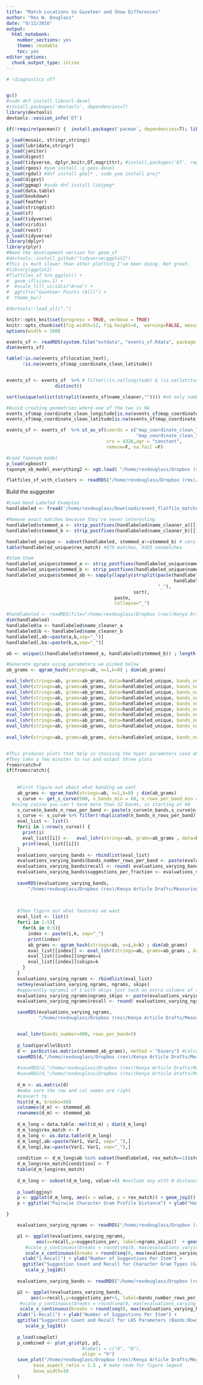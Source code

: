 ```yaml
---
title: "Match Locations to Gazeteer and Show Differences"
author: "Rex W. Douglass"
date: "9/12/2016"
output:
  html_notebook:
    number_sections: yes
    theme: readable
    toc: yes
editor_options: 
  chunk_output_type: inline
---
```



```r
# !diagnostics off


gc()
#sudo dnf install libcurl-devel
#install.packages('devtools', dependencies=T)
library(devtools)
devtools::session_info('DT')

if(!require(pacman)) {  install.packages('pacman', dependencies=T); library(pacman)  }

p_load(mosaic, stringr,stringi)
p_load(lubridate,stringr)
p_load(janitor)
p_load(digest)
p_load(tidyverse, dplyr,knitr,DT,magrittr); #install.packages('DT', repos = 'http://cran.rstudio.com')
p_load(rgeos) #yum install -y geos-devel
p_load(rgdal) #dnf install gdal* , sudo yum install proj*
p_load(digest)
p_load(ggmap) #sudo dnf install libjpeg*
p_load(data.table)
p_load(bookdown)
p_load(feather)
p_load(stringdist)
p_load(sf)
p_load(tidyverse)
p_load(viridis)
p_load(rvest)
p_load(tidyverse)
library(dplyr)
library(plyr)
#Need the development version for geom_sf
#devtools::install_github("tidyverse/ggplot2")
#This is much slower than other plotting I've been doing. Not great.
#library(ggplot2)
#flatfiles_sf %>% ggplot() +
#  geom_sf(size=.1) +
#  #scale_fill_viridis("Area") +
#  ggtitle("Gazeteer Points (All)") +
#  theme_bw()

#devtools::load_all(".")

knitr::opts_knit$set(progress = TRUE, verbose = TRUE)
knitr::opts_chunk$set(fig.width=12, fig.height=8,  warning=FALSE, message=FALSE, cache=TRUE)
options(width = 160)

```


```r

events_sf <- readRDS(system.file("extdata", "events_sf.Rdata", package = "MeasuringLandscapeCivilWar"))  #create a hash id to referec
dim(events_sf)

table(!is.na(events_sf$location_text),
      !is.na(events_sf$map_coordinate_clean_latitude))


events_sf <- events_sf  %>% # filter(!is.na(longitude) & !is.na(latitude))  %>%
                  distinct() 

sort(unique(unlist(strsplit(events_sf$name_cleaner,"")))) #ok only number and lowercase letters from now on

#Avoid creating geometries where one of the two is NA
events_sf$map_coordinate_clean_longitude[is.na(events_sf$map_coordinate_clean_latitude)] <- NA
events_sf$map_coordinate_clean_latitude[is.na(events_sf$map_coordinate_clean_longitude)] <- NA

events_sf <- events_sf  %>% st_as_sf(coords = c("map_coordinate_clean_longitude",
                                                "map_coordinate_clean_latitude"), 
                                     crs = 4326,agr = "constant",
                                     remove=F, na.fail =F)

```





```r

#Load toponym model
p_load(xgboost)
toponym_xb_model_everything2 <- xgb.load( "/home/rexdouglass/Dropbox (rex)/Kenya Article Drafts/MeasuringLandscapeCivilWar/inst/extdata/toponym_xb_onlystring.bin")

flatfiles_sf_with_clusters <- readRDS("/home/rexdouglass/Dropbox (rex)/Kenya Article Drafts/MeasuringLandscapeCivilWar/inst/extdata/flatfiles_sf_with_clusters.Rds")

```


Build the suggester

```r

#Load Hand Labeled Examples
handlabeled <- fread('/home/rexdouglass/Downloads/event_flatfile_matches_for_hand_labeling - event_flatfile_matches_for_hand_labeling.csv', data.table=T) 

#Remove exact matches because they're never interesting
handlabeled$stemmed_a <- strip_postfixes(handlabeled$name_cleaner_a)[[1]]
handlabeled$stemmed_b <- strip_postfixes(handlabeled$name_cleaner_b)[[1]]

handlabeled_unique <- subset(handlabeled, stemmed_a!=stemmed_b) # very important we're dropping any with identical stems for evaluation
table(handlabeled_unique$rex_match) #879 matches, 9455 nonmatches

#Stem them
handlabeled_unique$stemmed_a <- strip_postfixes(handlabeled_unique$name_cleaner_a)[[1]]
handlabeled_unique$stemmed_b <- strip_postfixes(handlabeled_unique$name_cleaner_b)[[1]]
handlabeled_unique$stemmed_ab <- sapply(lapply(strsplit(paste(handlabeled_unique$stemmed_a,
                                                              handlabeled_unique$stemmed_b, sep="_"),
                                                        "_"),
                                               sort),
                                        paste,
                                        collapse="_")

#handlabeled <- readRDS(file="/home/rexdouglass/Dropbox (rex)/Kenya Article Drafts/MeasuringLandscapeCivilWar/inst/extdata/temp_everything.Rds")[[1]]
dim(handlabeled)
handlabeled$a <- handlabeled$name_cleaner_a
handlabeled$b <- handlabeled$name_cleaner_b
handlabeled[,ab:=paste(a,b,sep="_")]
handlabeled[,ba:=paste(b,a,sep="_")]

ab <- unique(c(handlabeled$stemmed_a, handlabeled$stemmed_b)) ; length(ab)

#Generate qgrams using parameters we picked below
ab_grams <- qgram_hash(strings=ab, n=1,k=0) ; dim(ab_grams)

eval_lshr(strings=ab, grams=ab_grams, data=handlabeled_unique, bands_number=100, rows_per_band=4)
eval_lshr(strings=ab, grams=ab_grams, data=handlabeled_unique, bands_number=100, rows_per_band=2)
eval_lshr(strings=ab, grams=ab_grams, data=handlabeled_unique, bands_number=80, rows_per_band=2)
eval_lshr(strings=ab, grams=ab_grams, data=handlabeled_unique, bands_number=40, rows_per_band=2)
eval_lshr(strings=ab, grams=ab_grams, data=handlabeled_unique, bands_number=32, rows_per_band=16)
eval_lshr(strings=ab, grams=ab_grams, data=handlabeled_unique, bands_number=64, rows_per_band=16)
eval_lshr(strings=ab, grams=ab_grams, data=handlabeled_unique, bands_number=128, rows_per_band=16)
eval_lshr(strings=ab, grams=ab_grams, data=handlabeled_unique, bands_number=512, rows_per_band=16)
eval_lshr(strings=ab, grams=ab_grams, data=handlabeled_unique, bands_number=512, rows_per_band=16) #1080 and 39 at 6.8 million , 3% error rate
 
eval_lshr(strings=ab, grams=ab_grams, data=handlabeled_unique, bands_number=250, rows_per_band=8) #1087 and 3 at 16.8 million , 3% error rate


#This produces plots that help in choosing the hyper parameters used above
#They take a few minutes to run and output three plots
fromsrcatch=F
if(fromscratch){
  
    
    #First figure out about what banding we want
    ab_grams <- qgram_hash(strings=ab, n=1,k=0) ; dim(ab_grams)
    s_curve <- get_s_curve(500, n_bands_min = 60, n_rows_per_band_min = 2) 
  #using cosine you can't have more than 32 bands, so starting at 80   
    s_curve$n_bands_n_rows_per_band <- paste(s_curve$n_bands,s_curve$n_rows_per_band, sep=":")
    s_curve <- s_curve %>% filter(!duplicated(n_bands_n_rows_per_band) & n_bands<=400)
    eval_list <- list()
    for(i in 1:nrow(s_curve)) {
      print(i)
      eval_list[[i]] <-   eval_lshr(strings=ab, grams=ab_grams , data=handlabeled_unique, bands_number=s_curve$n_bands[i], rows_per_band=s_curve$n_rows_per_band[i])
      print(eval_list[[i]])
    }
    evaluations_varying_bands <- rbindlist(eval_list)
    evaluations_varying_bands$bands_number_rows_per_band <- paste(evaluations_varying_bands$bands_number,evaluations_varying_bands$rows_per_band, sep=":")
    evaluations_varying_bands$recall <- round( evaluations_varying_bands$misses/ (evaluations_varying_bands$hits + evaluations_varying_bands$misses ) , 2)
    evaluations_varying_bands$suggestions_per_fraction <- evaluations_varying_bands$suggestions_per/length(ab)
    
    saveRDS(evaluations_varying_bands,
        "/home/rexdouglass/Dropbox (rex)/Kenya Article Drafts/MeasuringLandscapeCivilWar/inst/extdata/evaluations_varying_bands.Rds") #.011 is about 300 and 0.015

      
  
    #Then figure out what features we want
    eval_list <- list()
    for(i in 1:5){
      for(k in 0:5){
        index <- paste(i,k, sep="_")
        print(index)
        ab_grams <- qgram_hash(strings=ab, n=i,k=k) ; dim(ab_grams)
        eval_list[[index]] <- eval_lshr(strings=ab, grams=ab_grams , data=handlabeled_unique, bands_number=400, rows_per_band=5)
        eval_list[[index]]$ngrams=i
        eval_list[[index]]$skips=k
      }
    }
    evaluations_varying_ngrams <- rbindlist(eval_list)
    setkey(evaluations_varying_ngrams, ngrams, skips)
    #apparently ngrams1 of 1 with skips just tack on extra columns of the same thing
    evaluations_varying_ngrams$ngrams_skips <- paste(evaluations_varying_ngrams$ngrams,evaluations_varying_ngrams$skips, sep=":")
    evaluations_varying_ngrams$recall <- round( evaluations_varying_ngrams$misses/ (evaluations_varying_ngrams$hits + evaluations_varying_ngrams$misses ) , 2)

    saveRDS(evaluations_varying_ngrams,
            "/home/rexdouglass/Dropbox (rex)/Kenya Article Drafts/MeasuringLandscapeCivilWar/inst/extdata/evaluations_varying_ngrams.Rds") #.011 is about 300 and 0.015


    eval_lshr(bands_number=400, rows_per_band=5)
    
    p_load(parallelDist)
    d <- parDist(as.matrix(stemmed_ab_grams), method = "binary") #calculate the jaccard distance directly
    saveRDS(d,"/home/rexdouglass/Dropbox (rex)/Kenya Article Drafts/MeasuringLandscapeCivilWar/inst/extdata/humanlabeled_ngram_dist_2_1_skips.Rds") #.011 is about 300 and 0.015
    
    #saveRDS(d,"/home/rexdouglass/Dropbox (rex)/Kenya Article Drafts/MeasuringLandscapeCivilWar/inst/extdata/humanlabeled_ngram_dist_5.Rds") #.011 is about 300 and 0.015
    #saveRDS(d,"/home/rexdouglass/Dropbox (rex)/Kenya Article Drafts/MeasuringLandscapeCivilWar/inst/extdata/humanlabeled_ngram_dist_6.Rds") #.011 is about 200 and 0.02
    
    d_m <- as.matrix(d)
    #make sure the row and col names are right
    #convert to
    hist(d_m, breaks=50)
    colnames(d_m) <- stemmed_ab
    rownames(d_m) <- stemmed_ab
    
    d_m_long = data.table::melt(d_m) ; dim(d_m_long)
    d_m_long$rex_match <- F
    d_m_long <- as.data.table(d_m_long)
    d_m_long[,ab:=paste(Var1, Var2, sep="_"),]
    d_m_long[,ba:=paste(Var2, Var1, sep="_"),]
    
    condition <- d_m_long$ab %in% subset(handlabeled, rex_match==1)$stemmed_ab | d_m_long$ba %in% subset(handlabeled, rex_match==1)$stemmed_ab ; table(condition)
    d_m_long$rex_match[condition] <- T
    table(d_m_long$rex_match)
    
    d_m_long <- subset(d_m_long, value!=0) #exclude any with 0 distance, those aren't interesting
    
    p_load(ggjoy)
    p <- ggplot(d_m_long, aes(x = value, y = rex_match)) + geom_joy2() 
    p + ggtitle("Pairwise Character Gram Profile Distance") + ylab("Hand Labeled Match") + xlab("Jaccard Distance")

}

    evaluations_varying_ngrams <- readRDS("/home/rexdouglass/Dropbox (rex)/Kenya Article Drafts/MeasuringLandscapeCivilWar/inst/extdata/evaluations_varying_ngrams.Rds") 

    p1 <- ggplot(evaluations_varying_ngrams,
           aes(x=recall,y=suggestions_per, label=ngrams_skips))  + geom_text(size=2) +
       #scale_y_continuous(breaks = round(seq(0, max(evaluations_varying_ngrams$suggestions_per), by = 100),1)) +
       scale_x_continuous(breaks = round(seq(0, max(evaluations_varying_ngrams$recall), by = .05),2)) + 
      xlab("1-Recall") + ylab("Number of Suggestions Per Item") + 
      ggtitle("Suggestion Count and Recall for Character Gram Types (Grams:Skips)") + theme_bw() +
       scale_y_log10()
    
    evaluations_varying_bands <- readRDS("/home/rexdouglass/Dropbox (rex)/Kenya Article Drafts/MeasuringLandscapeCivilWar/inst/extdata/evaluations_varying_bands.Rds") 

    p2 <- ggplot(evaluations_varying_bands,
         aes(x=recall,y=suggestions_per+1, label=bands_number_rows_per_band))  + geom_text(size=2) +
     #scale_y_continuous(breaks = round(seq(0, max(evaluations_varying_bands$suggestions_per), by = 100),1)) +
     scale_x_continuous(breaks = round(seq(0, max(evaluations_varying_bands$recall), by = .1),1)) + 
    xlab("1-Recall") + ylab("Number of Suggestions Per Item") + 
    ggtitle("Suggestion Count and Recall for LHS Parameters (Bands:Rows)") + theme_bw() +
       scale_y_log10()
    
    p_load(cowplot)
    p_combined <- plot_grid(p1, p2,
                            #labels = c("A", "B"),
                            align = "h")
    save_plot("/home/rexdouglass/Dropbox (rex)/Kenya Article Drafts/MeasuringLandscapeCivilWar/analysis/figures/suggester_grid_search.pdf", p_combined,
          base_aspect_ratio = 1.3 , # make room for figure legend
          base_width=10
    )


```



